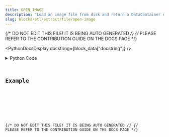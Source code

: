 ```yaml
---
title: OPEN_IMAGE
description: "Load an image file from disk and return a DataContainer of type 'image'."
slug: blocks/etl/extract/file/open-image
---
```


{/* DO NOT EDIT THIS FILE! IT IS BEING AUTO GENERATED */}
{/* PLEASE REFER TO THE CONTRIBUTION GUIDE ON THE DOCS PAGE */}


<PythonDocsDisplay docstring={block_data["docstring"]} />
<details>
<summary>Python Code</summary>



<Code code={pythonCode} lang="py" wrap theme="dracula" />

[Find this Flojoy Block on GitHub](https://github.com/flojoy-ai/blocks/blob/main/blocks/ETL/EXTRACT/FILE/OPEN_IMAGE/OPEN_IMAGE.py)

</details>

## Example


<GetHelpWidget />


<AppDisplay app={app} blockName="OPEN_IMAGE" client:visible />


<Example />

{/* DO NOT EDIT THIS FILE! IT IS BEING AUTO GENERATED */}
{/* PLEASE REFER TO THE CONTRIBUTION GUIDE ON THE DOCS PAGE */}
